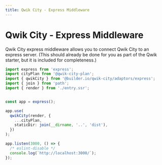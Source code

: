```yaml
---
title: Qwik City - Express Middleware
---
```


# Qwik City - Express Middleware

Qwik City express middleware allows you to connect Qwik City to an express server. (This should already be done for you as part of the Qwik starter, but it is included for completeness.) 


```typescript
import express from 'express';
import cityPlan from '@qwik-city-plan';
import { qwikCity } from '@builder.io/qwik-city/adaptors/express';
import { join } from 'path';
import { render } from './entry.ssr';


const app = express();

app.use(
  qwikCity(render, {
    ...cityPlan,
    staticDir: join(__dirname, '..', 'dist'),
  })
);

app.listen(3000, () => {
  /* eslint-disable */
  console.log(`http://localhost:3000/`);
});
```